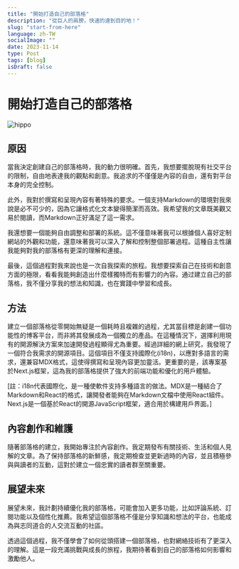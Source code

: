 ```yaml
---
title: "開始打造自己的部落格"
description: "從巨人的肩膀，快速的達到目的地！"
slug: "start-from-here"
language: zh-TW
socialImage: ""
date: 2023-11-14
type: Post
tags: [blog]
isDraft: false
---
```


# 開始打造自己的部落格
![hippo](/images/2023-11-14-start-from-here/hippo.webp)

## 原因
當我決定創建自己的部落格時，我的動力很明確。首先，我想要擺脫現有社交平台的限制，自由地表達我的觀點和創意。我追求的不僅僅是內容的自由，還有對平台本身的完全控制。

此外，我對於撰寫和呈現內容有著特殊的要求。一個支持Markdown的環境對我來說是必不可少的，因為它讓格式化文本變得簡潔而高效。我希望我的文章既美觀又易於閱讀，而Markdown正好滿足了這一需求。

我還想要一個能夠自由調整和部署的系統。這不僅意味著我可以根據個人喜好定制網站的外觀和功能，還意味著我可以深入了解和控制整個部署過程。這種自主性讓我能夠對我的部落格有更深的理解和連接。

最後，這個過程對我來說也是一次自我探索的旅程。我想要探索自己在技術和創意方面的極限，看看我能夠創造出什麼樣獨特而有影響力的內容。通过建立自己的部落格，我不僅分享我的想法和知識，也在實踐中學習和成長。

## 方法
建立一個部落格從零開始無疑是一個耗時且複雜的過程，尤其當目標是創建一個功能性的博客平台，而非將其發展成為一個獨立的產品。在這種情況下，選擇利用現有的開源解決方案來加速開發過程顯得尤為重要。經過詳細的網上研究，我發現了一個符合我需求的開源項目。這個項目不僅支持國際化(i18n)，以應對多語言的需求，還兼容MDX格式，這使得撰寫和呈現內容更加靈活。更重要的是，該專案基於Next.js框架，這為我的部落格提供了強大的前端功能和優化的用戶體驗。

[註：i18n代表國際化，是一種使軟件支持多種語言的做法。MDX是一種結合了Markdown和React的格式，讓開發者能夠在Markdown文檔中使用React組件。Next.js是一個基於React的開源JavaScript框架，適合用於構建用戶界面。]

## 內容創作和維護
隨著部落格的建立，我開始專注於內容創作。我定期發布有關技術、生活和個人見解的文章。為了保持部落格的新鮮感，我定期檢查並更新過時的內容，並且積極參與與讀者的互動，這對於建立一個忠實的讀者群至關重要。

## 展望未來
展望未來，我計劃持續優化我的部落格，可能會加入更多功能，比如評論系統、訂閱功能以及個性化推薦。我希望這個部落格不僅是分享知識和想法的平台，也能成為與志同道合的人交流互動的社區。

透過這個過程，我不僅學會了如何從頭搭建一個部落格，也對網絡技術有了更深入的理解。這是一段充滿挑戰與成長的旅程，我期待著看到自己的部落格如何影響和激勵他人。